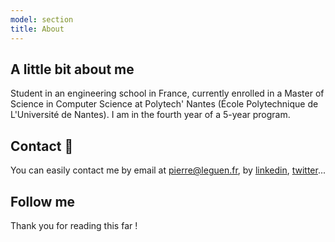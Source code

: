 ```yaml
---
model: section
title: About
---
```



## A little bit about me

<Separator />

<p class="para">

Student in an engineering school in France, currently enrolled in a Master of Science in Computer Science at Polytech' Nantes (École Polytechnique de L'Université de Nantes). I am in the fourth year of a 5-year program.
</p>

<section class='lisa'>

## Contact 💬

<Separator />

You can easily contact me by email at pierre@leguen.fr, by [linkedin](https://linkedin.com/in/pierre-le-guen), [twitter](https://twitter.com/Pierre_Le_Guen)...

</section>

## Follow me

<Separator />

<ContactSocial />

Thank you for reading this far !

<Separator type="fin" />
